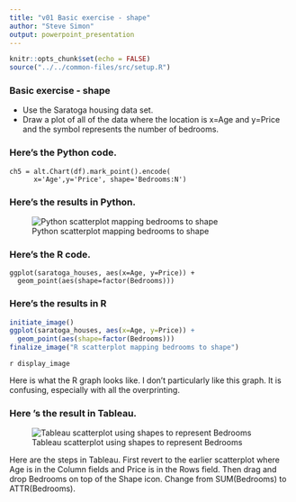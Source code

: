 ```yaml
---
title: "v01 Basic exercise - shape"
author: "Steve Simon"
output: powerpoint_presentation
---
```


```r
knitr::opts_chunk$set(echo = FALSE)
source("../../common-files/src/setup.R")
```

### Basic exercise - shape

+ Use the Saratoga housing data set.
+ Draw a plot of all of the data where the location is x=Age and y=Price and the symbol represents the number of bedrooms.

### Here's the Python code.

```{}
ch5 = alt.Chart(df).mark_point().encode(
      x='Age',y='Price', shape='Bedrooms:N')
```

### Here's the results in Python.

![Python scatterplot mapping bedrooms to shape](../images/python/altair-basic-exercise-shape.png)

### Here's the R code.

```{}
ggplot(saratoga_houses, aes(x=Age, y=Price)) + 
  geom_point(aes(shape=factor(Bedrooms)))
```

### Here's the results in R

```r
initiate_image()
ggplot(saratoga_houses, aes(x=Age, y=Price)) + 
  geom_point(aes(shape=factor(Bedrooms)))
finalize_image("R scatterplot mapping bedrooms to shape")
```

`r display_image`

<div class="notes">

Here is what the R graph looks like. I don't particularly like this graph. It is confusing, especially with all the overprinting.

</div>

### Here 's the result in Tableau.

![Tableau scatterplot using shapes to represent Bedrooms](../images/tableau/shape-bedrooms.png)

<div class="notes">

Here are the steps in Tableau. First revert to the earlier scatterplot where Age is in the Column fields and Price is in the Rows field. Then drag and drop Bedrooms on top of the Shape icon. Change from SUM(Bedrooms) to ATTR(Bedrooms). 

</div>
